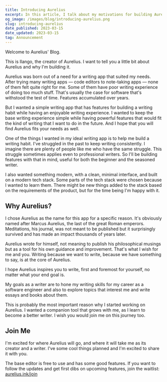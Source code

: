 ```yaml
---
title: Introducing Aurelius
excerpt: In this article, I talk about my motivations for building Aurelius and my goals as a writer.
og_image: /images/blog/introducing-aurelius.png
slug: introducing-aurelius
date_published: 2023-03-15
date_updated: 2023-03-15
tag: Announcement
---
```


Welcome to Aurelius' Blog.

This is Ilango, the creator of Aurelius. I want to tell you a little bit about Aurelius and why I'm building it.

Aurelius was born out of a need for a writing app that suited my needs. After trying many writing apps — code editors to note-taking apps — none of them felt quite right for me. Some of them have poor writing experience of doing too much stuff. That's usually the case for software that's withstood the test of time. Features accumulated over years.

But I wanted a simple writing app that has features for building a writing habit while having an enjoyable writing experience. I wanted to keep the base writing experience simple while having powerful features that would fit the kind of writing that I want to do in the future. And I hope that you will find Aurelius fits your needs as well.

One of the things I wanted in my ideal writing app is to help me build a writing habit. I've struggled in the past to keep writing consistently. I imagine there are plenty of people like me who have the same struggle. This struggle sometimes applies even to professional writers. So I'll be building features with that in mind, useful for both the beginner and the seasoned writer.

I also wanted something modern, with a clean, minimal interface, and built on a modern tech stack. Some parts of the tech stack were chosen because I wanted to learn them. There might be new things added to the stack based on the requirements of the product, but for the time being I'm happy with it.

## Why Aurelius?

I chose Aurelius as the name for this app for a specific reason. It's obviously named after Marcus Aurelius, the last of the great Roman emperors. Meditations, his journal, was not meant to be published but it surprisingly survived and has made an impact thousands of years later.

Aurelius wrote for himself, not meaning to publish his philosophical musings but as a tool for his own guidance and improvement. That's what I wish for me and you. Writing because we want to write, because we have something to say, is at the core of Aurelius.

I hope Aurelius inspires you to write, first and foremost for yourself, no matter what your end goal is.

My goals as a writer are to hone my writing skills for my career as a software engineer and also to explore topics that interest me and write essays and books about them.

This is probably the most important reason why I started working on Aurelius. I wanted a companion tool that grows with me, as I learn to become a better writer. I wish you would join me on this journey too.

## Join Me

I'm excited for where Aurelius will go, and where it will take me as its creator and a writer. I've some cool things planned and I'm excited to share it with you.

The base editor is free to use and has some good features. If you want to follow the updates and get first dibs on upcoming features, join the waitlist: [aurelius.ink/join](/join)
